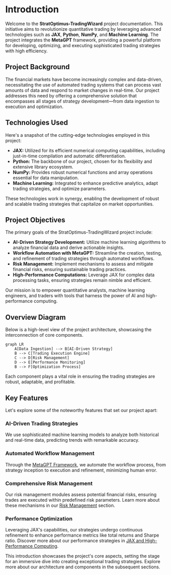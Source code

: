 
# Introduction

Welcome to the **StratOptimus-TradingWizard** project documentation. This initiative aims to revolutionize quantitative trading by leveraging advanced technologies such as **JAX**, **Python**, **NumPy**, and **Machine Learning**. The project integrates the **MetaGPT** framework, providing a powerful platform for developing, optimizing, and executing sophisticated trading strategies with high efficiency.

## Project Background

The financial markets have become increasingly complex and data-driven, necessitating the use of automated trading systems that can process vast amounts of data and respond to market changes in real-time. Our project addresses this need by offering a comprehensive solution that encompasses all stages of strategy development—from data ingestion to execution and optimization.

## Technologies Used

Here's a snapshot of the cutting-edge technologies employed in this project:

- **JAX:** Utilized for its efficient numerical computing capabilities, including just-in-time compilation and automatic differentiation.
- **Python:** The backbone of our project, chosen for its flexibility and extensive library ecosystem.
- **NumPy:** Provides robust numerical functions and array operations essential for data manipulation.
- **Machine Learning:** Integrated to enhance predictive analytics, adapt trading strategies, and optimize parameters.

These technologies work in synergy, enabling the development of robust and scalable trading strategies that capitalize on market opportunities.

## Project Objectives

The primary goals of the StratOptimus-TradingWizard project include:

- **AI-Driven Strategy Development:** Utilize machine learning algorithms to analyze financial data and derive actionable insights.
- **Workflow Automation with MetaGPT:** Streamline the creation, testing, and refinement of trading strategies through automated workflows.
- **Risk Management:** Implement mechanisms to assess and mitigate financial risks, ensuring sustainable trading practices.
- **High-Performance Computations:** Leverage JAX for complex data processing tasks, ensuring strategies remain nimble and efficient.

<Callout>
Our mission is to empower quantitative analysts, machine learning engineers, and traders with tools that harness the power of AI and high-performance computing.
</Callout>

## Overview Diagram

Below is a high-level view of the project architecture, showcasing the interconnection of core components.

```mermaid
graph LR
    A[Data Ingestion] --> B[AI-Driven Strategy]
    B --> C[Trading Execution Engine]
    C --> D[Risk Management]
    D --> E[Performance Monitoring]
    B --> F[Optimization Process]
```

Each component plays a vital role in ensuring the trading strategies are robust, adaptable, and profitable.

## Key Features

Let's explore some of the noteworthy features that set our project apart:

### AI-Driven Trading Strategies

We use sophisticated machine learning models to analyze both historical and real-time data, predicting trends with remarkable accuracy.

### Automated Workflow Management

Through the [MetaGPT Framework](/project-architecture/metagpt-framework-integration), we automate the workflow process, from strategy inception to execution and refinement, minimizing human error.

### Comprehensive Risk Management

Our risk management modules assess potential financial risks, ensuring trades are executed within predefined risk parameters. Learn more about these mechanisms in our [Risk Management](/project-architecture/machine-learning-models) section.

### Performance Optimization

Leveraging JAX's capabilities, our strategies undergo continuous refinement to enhance performance metrics like total returns and Sharpe ratio. Discover more about our performance strategies in [JAX and High-Performance Computing](/project-architecture/jax-high-performance-computing).

This introduction showcases the project's core aspects, setting the stage for an immersive dive into creating exceptional trading strategies. Explore more about our architecture and components in the subsequent sections.